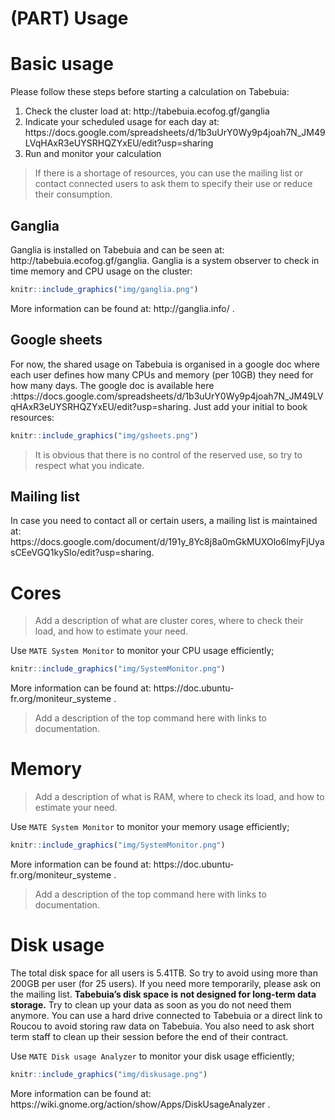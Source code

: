 # (PART) Usage {-}

# Basic usage

Please follow these steps before starting a calculation on Tabebuia:

1. Check the cluster load at: http://tabebuia.ecofog.gf/ganglia
1. Indicate your scheduled usage for each day at: https://docs.google.com/spreadsheets/d/1b3uUrY0Wy9p4joah7N_JM49LVqHAxR3eUYSRHQZYxEU/edit?usp=sharing
1. Run and monitor your calculation

> If there is a shortage of resources, you can use the mailing list or contact connected users to ask them to specify their use or reduce their consumption.

## Ganglia

Ganglia is installed on Tabebuia and can be seen at: http://tabebuia.ecofog.gf/ganglia.
Ganglia is a system observer to check in time memory and CPU usage on the cluster:

```r
knitr::include_graphics("img/ganglia.png")
```

More information can be found at: http://ganglia.info/ .

## Google sheets

For now, the shared usage on Tabebuia is organised in a google doc where each user defines how many CPUs and memory (per 10GB) they need for how many days.
The google doc is available here :https://docs.google.com/spreadsheets/d/1b3uUrY0Wy9p4joah7N_JM49LVqHAxR3eUYSRHQZYxEU/edit?usp=sharing.
Just add your initial to book resources:

```r
knitr::include_graphics("img/gsheets.png")
```

> It is obvious that there is no control of the reserved use, so try to respect what you indicate.

## Mailing list

In case you need to contact all or certain users, a mailing list is maintained at: https://docs.google.com/document/d/191y_8Yc8j8a0mGkMUXOlo6ImyFjUyasCEeVGQ1kySlo/edit?usp=sharing.

# Cores

> Add a description of what are cluster cores, where to check their load, and how to estimate your need.

Use `MATE System Monitor` to monitor your CPU usage efficiently;

```r
knitr::include_graphics("img/SystemMonitor.png")
```

More information can be found at: https://doc.ubuntu-fr.org/moniteur_systeme .

> Add a description of the top command here with links to documentation.

# Memory

> Add a description of what is RAM, where to check its load, and how to estimate your need.

Use `MATE System Monitor` to monitor your memory usage efficiently;

```r
knitr::include_graphics("img/SystemMonitor.png")
```

More information can be found at: https://doc.ubuntu-fr.org/moniteur_systeme .

> Add a description of the top command here with links to documentation.

# Disk usage

The total disk space for all users is 5.41TB. 
So try to avoid using more than 200GB per user (for 25 users). 
If you need more temporarily, please ask on the mailing list.
**Tabebuia's disk space is not designed for long-term data storage.**
Try to clean up your data as soon as you do not need them anymore.
You can use a hard drive connected to Tabebuia or a direct link to Roucou to avoid storing raw data on Tabebuia.
You also need to ask short term staff to clean up their session before the end of their contract.

Use `MATE Disk usage Analyzer` to monitor your disk usage efficiently;

```r
knitr::include_graphics("img/diskusage.png")
```

More information can be found at: https://wiki.gnome.org/action/show/Apps/DiskUsageAnalyzer .
